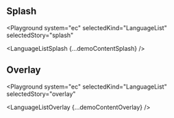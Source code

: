 

## Splash

<Playground
  system="ec"
  selectedKind="LanguageList"
  selectedStory="splash"
>
  <LanguageListSplash {...demoContentSplash} />
</Playground>

## Overlay

<Playground
  system="ec"
  selectedKind="LanguageList"
  selectedStory="overlay"
>
  <LanguageListOverlay {...demoContentOverlay} />
</Playground>
